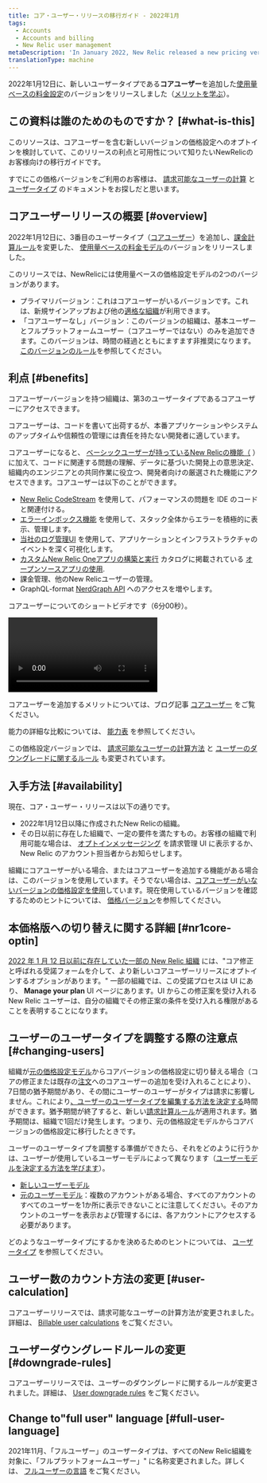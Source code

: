 ```yaml
---
title: コア・ユーザー・リリースの移行ガイド - 2022年1月
tags:
  - Accounts
  - Accounts and billing
  - New Relic user management
metaDescription: 'In January 2022, New Relic released a new pricing version that included a new user type: core users.'
translationType: machine
---
```


2022年1月12日に、新しいユーザータイプである**コアユーザー**を追加した[使用量ベースの料金設定](/docs/accounts/accounts-billing/new-relic-one-pricing-billing/new-relic-one-pricing-billing)のバージョンをリリースしました（[メリットを学ぶ](#benefits)）。

## この資料は誰のためのものですか？ [#what-is-this]

このリソースは、コアユーザーを含む新しいバージョンの価格設定へのオプトインを検討していて、このリリースの利点と可用性について知りたいNewRelicのお客様向けの移行ガイドです。

すでにこの価格バージョンをご利用のお客様は、 [請求可能なユーザーの計算](/docs/accounts/accounts-billing/new-relic-one-pricing-billing/user-count-billing) と [ユーザータイプ](/docs/accounts/accounts-billing/new-relic-one-user-management/user-type) のドキュメントをお探しだと思います。

## コアユーザーリリースの概要 [#overview]

2022年1月12日に、3番目のユーザータイプ（[コアユーザー](#benefits)）を追加し、[課金計算ルール](/docs/accounts/accounts-billing/new-relic-one-pricing-billing/user-count-billing)を変更した、 [使用量ベースの料金モデル](/docs/accounts/accounts-billing/new-relic-one-pricing-billing/new-relic-one-pricing-billing)のバージョンをリリースしました。

このリリースでは、NewRelicには使用量ベースの価格設定モデルの2つのバージョンがあります。

* プライマリバージョン：これはコアユーザーがいるバージョンです。これは、新規サインアップおよび他の[適格な組織](#availability)が利用できます。
* 「コアユーザーなし」バージョン：このバージョンの組織は、基本ユーザーとフルプラットフォームユーザー（コアユーザーではない）のみを追加できます。このバージョンは、時間の経過とともにますます非推奨になります。[このバージョンのルール](/docs/accounts/accounts-billing/new-relic-one-pricing-billing/user-count-billing#non-core)を参照してください。

## 利点 [#benefits]

コアユーザーバージョンを持つ組織は、第3のユーザータイプであるコアユーザーにアクセスできます。

コアユーザーは、コードを書いて出荷するが、本番アプリケーションやシステムのアップタイムや信頼性の管理には責任を持たない開発者に適しています。

コアユーザーになると、 [ベーシックユーザーが持っているNew Relicの機能（](/docs/accounts/accounts-billing/new-relic-one-user-management/user-type) ）に加えて、コードに関連する問題の理解、データに基づいた開発上の意思決定、組織内のエンジニアとの共同作業に役立つ、開発者向けの厳選された機能にアクセスできます。コアユーザーは以下のことができます。

* [New Relic CodeStream](/docs/codestream/start-here/new-relic-codestream-quick-start) を使用して、パフォーマンスの問題を IDE のコードと関連付ける。
* [エラーインボックス機能](/docs/errors-inbox/errors-inbox) を使用して、スタック全体からエラーを積極的に表示、管理します。
* [当社のログ管理UI](/docs/logs/get-started/get-started-log-management) を使用して、アプリケーションとインフラストラクチャのイベントを深く可視化します。
* [カスタムNew Relic Oneアプリの構築と実行](/docs/new-relic-one/use-new-relic-one/build-new-relic-one/build-custom-new-relic-one-application) カタログに掲載されている [オープンソースアプリの使用](https://opensource.newrelic.com/nerdpacks).
* 課金管理、他のNew Relicユーザーの管理。
* GraphQL-format [NerdGraph API](/docs/apis/nerdgraph/get-started/introduction-new-relic-nerdgraph) へのアクセスを増やします。

コアユーザーについてのショートビデオです（6分00秒）。

<Video
  id="UAkAsGBfm_s"
  type="youtube"
/>

コアユーザーを追加するメリットについては、ブログ記事 [コアユーザー](https://newrelic.com/blog/nerdlog/core-user-usage-pricing) をご覧ください。

能力の詳細な比較については、 [能力表](/docs/accounts/accounts-billing/new-relic-one-user-management/user-type#user-type-capabilities) を参照してください。

この価格設定バージョンでは、 [請求可能なユーザーの計算方法](/docs/accounts/accounts-billing/new-relic-one-pricing-billing/user-count-billing#user-calculation) と [ユーザーのダウングレードに関するルール](/docs/accounts/accounts-billing/new-relic-one-pricing-billing/user-count-billing#downgrade-rules) も変更されています。

## 入手方法 [#availability]

現在、コア・ユーザー・リリースは以下の通りです。

* 2022年1月12日以降に作成されたNew Relicの組織。
* その日以前に存在した組織で、一定の要件を満たすもの。お客様の組織で利用可能な場合は、 [オプトインメッセージング](#nr1core-optin) を請求管理 UI に表示するか、New Relic のアカウント担当者からお知らせします。

組織にコアユーザーがいる場合、またはコアユーザーを追加する機能がある場合は、このバージョンを使用しています。そうでない場合は、[コアユーザーがいないバージョンの価格設定を使用](#overview)しています。現在使用しているバージョンを確認するためのヒントについては、 [価格バージョン](/docs/accounts/accounts-billing/new-relic-one-pricing-billing/user-count-billing#pricing-versions)を参照してください。

## 本価格版への切り替えに関する詳細 [#nr1core-optin]

[2022 年 1 月 12 日以前に存在していた一部の New Relic 組織](#availability) には、"コア修正と呼ばれる受諾フォームを介して、より新しいコアユーザーリリースにオプトインするオプションがあります。" 一部の組織では、この受諾プロセスは UI にあり、 **Manage your plan** UI ページにあります。UI からこの修正案を受け入れる New Relic ユーザーは、自分の組織でその修正案の条件を受け入れる権限があることを表明することになります。

## ユーザーのユーザータイプを調整する際の注意点 [#changing-users]

組織が[元の価格設定モデル](/docs/accounts/original-accounts-billing/product-pricing/product-based-pricing)からコアバージョンの価格設定に切り替える場合（コアの修正または既存の[注文](/docs/licenses/license-information/product-definitions/new-relic-one-pricing-definitions/#order)へのコアユーザーの追加を受け入れることにより）、7日間の猶予期間があり、その間にユーザーのユーザーがタイプは請求に影響しません。これにより[、ユーザーのユーザータイプを編集する方法を決定する](/docs/accounts/accounts-billing/new-relic-one-user-management/user-type/#choose-user-type)時間ができます。猶予期間が終了すると、新しい[請求計算ルール](/docs/accounts/accounts-billing/new-relic-one-pricing-billing/user-count-billing)が適用されます。猶予期間は、組織で1回だけ発生します。つまり、元の価格設定モデルからコアバージョンの価格設定に移行したときです。

ユーザーのユーザータイプを調整する準備ができたら、それをどのように行うかは、ユーザーが使用しているユーザーモデルによって異なります（[ユーザーモデルを決定する方法を学びます](/docs/accounts/original-accounts-billing/original-users-roles/overview-user-models)）。

* [新しいユーザーモデル](/docs/accounts/accounts-billing/new-relic-one-user-management/user-management-ui-and-tasks/#edit-user-type)
* [元のユーザーモデル](/docs/accounts/original-accounts-billing/original-users-roles/users-roles-original-user-model/#update-user-type)：複数のアカウントがある場合、すべてのアカウントのすべてのユーザーを1か所に表示できないことに注意してください。そのアカウントのユーザーを表示および管理するには、各アカウントにアクセスする必要があります。

どのようなユーザータイプにするかを決めるためのヒントについては、 [ユーザータイプ](/docs/accounts/accounts-billing/new-relic-one-user-management/user-type) を参照してください。

## ユーザー数のカウント方法の変更 [#user-calculation]

コアユーザーリリースでは、請求可能なユーザーの計算方法が変更されました。詳細は、 [Billable user calculations](/docs/accounts/accounts-billing/new-relic-one-pricing-billing/user-count-billing#user-count) をご覧ください。

## ユーザーダウングレードルールの変更 [#downgrade-rules]

コアユーザーリリースでは、ユーザーのダウングレードに関するルールが変更されました。詳細は、 [User downgrade rules](/docs/accounts/accounts-billing/new-relic-one-pricing-billing/user-count-billing#user-downgrade-rules) をご覧ください。

## Change to"full user" language [#full-user-language]

2021年11月、「フルユーザー」のユーザータイプは、すべてのNew Relic組織を対象に、「フルプラットフォームユーザー」" に名称変更されました。詳しくは、 [フルユーザーの言語](/docs/accounts/accounts-billing/new-relic-one-user-management/user-type#full-user-language) をご覧ください。